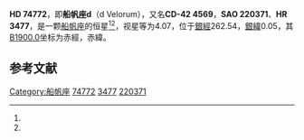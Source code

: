 {{Starbox begin
| name = HD 74772
}}
{{Starbox observe
| epoch = [[J2000.0|J2000.0]]
| constell = [[船帆座|船帆座]]<ref name=SIMBAD>{{cite web
 | url=http://simbad.u-strasbg.fr/simbad/sim-id?Ident=HR+3477
 | title=Pulsating variable Star
 | publisher=Centre de Données astronomiques de Strasbourg
 | work=SIMBAD
 | accessdate=2012-07-13
 | archive-date=2016-03-17
 | archive-url=https://web.archive.org/web/20160317083036/http://simbad.u-strasbg.fr/simbad/sim-id?Ident=HR+3477
 | dead-url=no
 }}</ref><ref name=DATA>{{cite web
 | url=http://vizier.u-strasbg.fr/viz-bin/VizieR-5?-out.add=.&-source=5050&-corr=PK=HR&-out.max=9999&HR=3477
 | title=VizieR Detailed Page
 | accessdate=2012-07-13
 | archive-date=2016-03-04
 | archive-url=https://web.archive.org/web/20160304230804/http://vizier.u-strasbg.fr/viz-bin/VizieR-5?-out.add=.&-source=5050&-corr=PK=HR&-out.max=9999&HR=3477
 | dead-url=no
 }}</ref>
| 星官 = [[天狗_(星官)|天狗]]
| ra = {{RA|8|44|24}}<ref name=SIMBAD /><ref name=DATA />
| dec = {{DEC|-42|38|57}}<ref name=SIMBAD /><ref name=DATA />
| appmag_v = 4.07<ref name=SIMBAD /><ref name=DATA />
}}
{{Starbox character
| class = G5III<ref name=SIMBAD /><ref name=DATA />
| b-v = 0.87<ref name=SIMBAD /><ref name=DATA />
| u-b = 0.52<ref name=SIMBAD /><ref name=DATA />
| r-i = 0.5<ref name=SIMBAD /><ref name=DATA />
| variable = 
}}
{{Starbox astrometry
| radial_v = 0.52
| prop_mo_ra = -2
| parallax = 0.051
| p_error = 
}}
{{Starbox catalog
| names =CD-42 4569，[[SAO星表|SAO]] 220371，[[HD星表|HD]] 74772，[[HR星表|HR]] 3477}}
{{Starbox reference |Simbad=HR+3477}}
{{Starbox end}}

'''HD 74772'''，即'''船帆座d'''（d Velorum），又名'''CD-42 4569'''，'''SAO 220371'''、'''HR 3477'''，是一颗[[船帆座|船帆座]]的恒星<ref name=SIMBAD /><ref name=DATA />，视星等为4.07，位于[[銀道座標系|銀經]]262.54，[[銀道座標系|銀緯]]0.05，其[[B1900.0|B1900.0]]坐标为赤經{{RA|8|40|49.6}}，赤緯{{DEC|-42|0.05|13}}。

== 参考文献 ==
{{reflist}}

{{star-stub}}

{{Stars of Vela}}
{{星官|天狗|7|0}}
[[Category:船帆座|Category:船帆座]]
[[Category:HD和HDE天體|74772]]
[[Category:HR天體|3477]]
[[Category:SAO天體|220371]]